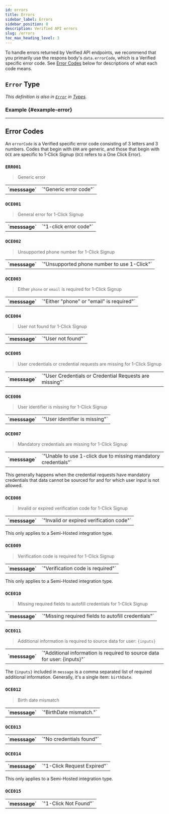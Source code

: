 ```yaml
---
id: errors
title: Errors
sidebar_label: Errors
sidebar_position: 8
description: Verified API errors
slug: /errors
toc_max_heading_level: 3
---
```




To handle errors returned by Verified API endpoints, we recommend that you primarily use the respons body's `data.errorCode`, which is a Verified specific error code. See [Error Codes](#error-codes) below for descriptions of what each code means.


## `Error` Type

_This definition is also in [`Error`](./types#error) in [Types](./types)._

<ErrorType/>


### Example {#example-error}

<ErrorExampleOce011/>

---

## Error Codes

An `errorCode` is a Verified specific error code consisting of 3 letters and 3 numbers. Codes that begin with `ERR` are generic, and those that begin with `OCE` are specific to 1-Click Signup (`OCE` refers to a One Click Error).


### `ERR001`

> Generic error

<table>
    <tr>
        <th>`messsage`</th>
        <td>`"Generic error code"`</td>
    </tr>
</table>


### `OCE001`

> General error for 1-Click Signup

<table>
    <tr>
        <th>`messsage`</th>
        <td>`"1-click error code"`</td>
    </tr>
</table>


### `OCE002`

> Unsupported phone number for 1-Click Signup

<table>
    <tr>
        <th>`messsage`</th>
        <td>`"Unsupported phone number to use 1-Click"`</td>
    </tr>
</table>


### `OCE003`

> Either `phone` or `email` is required for 1-Click Signup

<table>
    <tr>
        <th>`messsage`</th>
        <td>`"Either "phone" or "email" is required"`</td>
    </tr>
</table>


### `OCE004`

> User not found for 1-Click Signup

<table>
    <tr>
        <th>`messsage`</th>
        <td>`"User not found"`</td>
    </tr>
</table>


### `OCE005`

> User credentials or credential requests are missing for 1-Click Signup

<table>
    <tr>
        <th>`messsage`</th>
        <td>`"User Credentials or Credential Requests are missing"`</td>
    </tr>
</table>


### `OCE006`

> User identifier is missing for 1-Click Signup

<table>
    <tr>
        <th>`messsage`</th>
        <td>`"User identifier is missing"`</td>
    </tr>
</table>


### `OCE007`

> Mandatory credentials are missing for 1-Click Signup

<table>
    <tr>
        <th>`messsage`</th>
        <td>`"Unable to use 1-click due to missing mandatory credentials"`</td>
    </tr>
</table>

This generally happens  when the credential requests have mandatory credentials that data cannot be sourced for and for which user input is not allowed.


### `OCE008`

> Invalid or expired verification code for 1-Click Signup

<table>
    <tr>
        <th>`messsage`</th>
        <td>`"Invalid or expired verification code"`</td>
    </tr>
</table>

This only applies to a Semi-Hosted integration type.


### `OCE009`

> Verification code is required for 1-Click Signup

<table>
    <tr>
        <th>`messsage`</th>
        <td>`"Verification code is required"`</td>
    </tr>
</table>

This only applies to a Semi-Hosted integration type.


### `OCE010`

> Missing required fields to autofill credentials for 1-Click Signup

<table>
    <tr>
        <th>`messsage`</th>
        <td>`"Missing required fields to autofill credentials"`</td>
    </tr>
</table>


### `OCE011`

> Additional information is required to source data for user: `{inputs}`

<table>
    <tr>
        <th>`messsage`</th>
        <td>`"Additional information is required to source data for user: {inputs}"`</td>
    </tr>
</table>

The `{inputs}` included in `message` is a comma separated list of required additional information. Generally, it's a single item: `birthDate`.


### `OCE012`

> Birth date mismatch

<table>
    <tr>
        <th>`messsage`</th>
        <td>`"BirthDate mismatch."`</td>
    </tr>
</table>


### `OCE013`

> 

<table>
    <tr>
        <th>`messsage`</th>
        <td>`"No credentials found"`</td>
    </tr>
</table>


### `OCE014`

>

<table>
    <tr>
        <th>`messsage`</th>
        <td>`"1-Click Request Expired"`</td>
    </tr>
</table>

This only applies to a Semi-Hosted integration type.


### `OCE015`

>

<table>
    <tr>
        <th>`messsage`</th>
        <td>`"1-Click Not Found"`</td>
    </tr>
</table>
